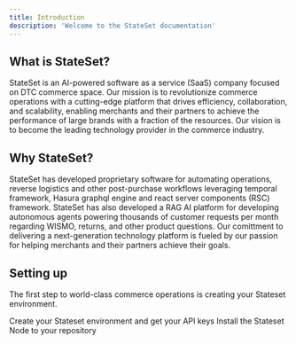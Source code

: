 ```yaml
---
title: Introduction
description: 'Welcome to the StateSet documentation'
---
```


## What is StateSet?

StateSet is an AI-powered software as a service (SaaS) company focused on DTC commerce space. Our mission is to revolutionize commerce operations with a cutting-edge platform that drives efficiency, collaboration, and scalability, enabling merchants and their partners to achieve the performance of large brands with a fraction of the resources. Our vision is to become the leading technology provider in the commerce industry. 


## Why StateSet?

StateSet has developed proprietary software for automating operations, reverse logistics and other post-purchase workflows leveraging temporal framework, Hasura graphql engine and react server components (RSC) framework. StateSet has also developed a RAG AI platform for developing autonomous agents powering thousands of customer requests per month regarding WISMO, returns, and other product questions. Our comittment to delivering a next-generation technology platform is fueled by our passion for helping merchants and their partners achieve their goals.

## Setting up

The first step to world-class commerce operations is creating your Stateset environment.

<CardGroup cols={2}>
  <Card
    title="Create your Stateset Instance"
    icon="pen-to-square"
    href="https://stateset.io/sign-up"
  >
    Create your Stateset environment and get your API keys
  </Card>
  <Card
    title="Install the Stateset Node SDK"
    icon="code"
    href="https://github.com/stateset/stateset-node"
  >
    Install the Stateset Node to your repository
  </Card>
</CardGroup>